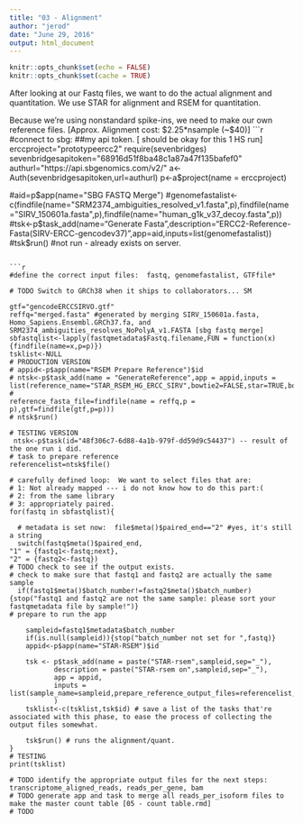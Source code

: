 ```yaml
---
title: "03 - Alignment"
author: "jerod"
date: "June 29, 2016"
output: html_document
---
```


```r
knitr::opts_chunk$set(echo = FALSE)
knitr::opts_chunk$set(cache = TRUE)
```


After looking at our Fastq files, we want to do the actual alignment and quantitation.
We use STAR for alignment and RSEM for quantitation.

Because we're using nonstandard spike-ins, we need to make our own reference files.
[Approx. Alignment cost:  $2.25*nsample (~$40)]
```r
#connect to sbg:
##my api token. [ should be okay for this 1 HS run]
erccproject="prototypeercc2"
require(sevenbridges)
sevenbridgesapitoken="68916d51f8ba48c1a87a47f135bafef0"
authurl="https://api.sbgenomics.com/v2/"
a<-Auth(sevenbridgesapitoken,url=authurl)
p<-a$project(name = erccproject)

#aid=p$app(name="SBG FASTQ Merge")
#genomefastalist<-c(findfile(name="SRM2374_ambiguities_resolved_v1.fasta",p),findfile(name="SIRV_150601a.fasta",p),findfile(name="human_g1k_v37_decoy.fasta",p)) 
#tsk<-p$task_add(name="Generate Fasta",description="ERCC2-Reference-Fasta(SIRV-ERCC-gencodev37)",app=aid,inputs=list(genomefastalist))
#tsk$run()
#not run - already exists on server.
```

```r
#define the correct input files:  fastq, genomefastalist, GTFfile*

# TODO Switch to GRCh38 when it ships to collaborators... SM

gtf="gencodeERCCSIRVO.gtf" 
reffq="merged.fasta" #generated by merging SIRV_150601a.fasta, Homo_Sapiens.Ensembl.GRCh37.fa, and SRM2374_ambiguities_resolves_NoPolyA_v1.FASTA [sbg fastq merge]
sbfastqlist<-lapply(fastqmetadata$Fastq.filename,FUN = function(x){findfile(name=x,p=p)})
tsklist<-NULL
# PRODUCTION VERSION
# appid<-p$app(name="RSEM Prepare Reference")$id
# ntsk<-p$task_add(name = "GenerateReference",app = appid,inputs = list(reference_name="STAR_RSEM_HG_ERCC_SIRV",bowtie2=FALSE,star=TRUE,bowtie=FALSE,star_sjdboverhang=100,
#                                                                     reference_fasta_file=findfile(name = reffq,p = p),gtf=findfile(gtf,p=p)))
# ntsk$run()

# TESTING VERSION
 ntsk<-p$task(id="48f306c7-6d88-4a1b-979f-dd59d9c54437") -- result of the one run i did.
# task to prepare reference
referencelist=ntsk$file() 

# carefully defined loop:  We want to select files that are:
# 1: Not already mapped --- i do not know how to do this part:(
# 2: from the same library
# 3: appropriately paired.
for(fastq in sbfastqlist){
  
  # metadata is set now:  file$meta()$paired_end=="2" #yes, it's still a string
  switch(fastq$meta()$paired_end,
"1" = {fastq1<-fastq;next},
"2" = {fastq2<-fastq})
# TODO check to see if the output exists.
# check to make sure that fastq1 and fastq2 are actually the same sample
  if(fastq1$meta()$batch_number!=fastq2$meta()$batch_number){stop("fastq1 and fastq2 are not the same sample: please sort your fastqmetadata file by sample!")}
# prepare to run the app 
  
    sampleid=fastq1$metadata$batch_number
    if(is.null(sampleid)){stop("batch_number not set for ",fastq)}
    appid<-p$app(name="STAR-RSEM")$id
    
    tsk <- p$task_add(name = paste("STAR-rsem",sampleid,sep="_"), 
           description = paste("STAR-rsem on",sampleid,sep="_"), 
           app = appid,
           inputs = list(sample_name=sampleid,prepare_reference_output_files=referencelist,input_archive_file=fastq1,input_archive_file_1=fastq2)
           )
    tsklist<-c(tsklist,tsk$id) # save a list of the tasks that're associated with this phase, to ease the process of collecting the output files somewhat.

    tsk$run() # runs the alignment/quant.
}
# TESTING 
print(tsklist)

# TODO identify the appropriate output files for the next steps: transcriptome_aligned_reads, reads_per_gene, bam
# TODO generate app and task to merge all reads_per_isoform files to make the master count table [05 - count table.rmd]
# TODO 
````
